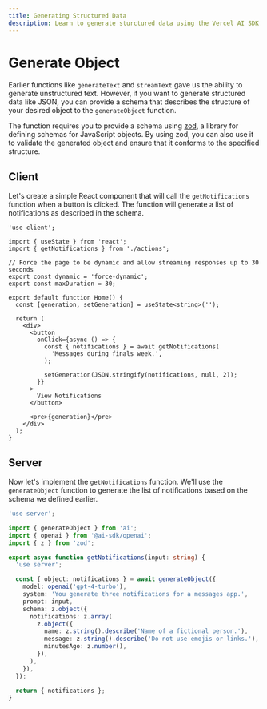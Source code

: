 ```yaml
---
title: Generating Structured Data
description: Learn to generate sturctured data using the Vercel AI SDK in your Next.js application
---
```


# Generate Object

Earlier functions like `generateText` and `streamText` gave us the ability to generate unstructured text. However, if you want to generate structured data like JSON, you can provide a schema that describes the structure of your desired object to the `generateObject` function.

The function requires you to provide a schema using [zod](https://zod.dev), a library for defining schemas for JavaScript objects. By using zod, you can also use it to validate the generated object and ensure that it conforms to the specified structure.

<Browser>
  <ObjectGeneration
    object={{
      notifications: [
        {
          name: 'Jamie Roberts',
          message: "Hey! How's the study grind going? Need a coffee boost?",
          minutesAgo: 15,
        },
        {
          name: 'Prof. Morgan',
          message:
            'Reminder: Your term paper is due promptly at 8 AM tomorrow. Please ensure it meets the submission guidelines outlined.',
          minutesAgo: 46,
        },
        {
          name: 'Alex Chen',
          message:
            "Dude, urgent! Borrow your notes for tomorrow's exam? I swear mine got eaten by my dog!",
          minutesAgo: 30,
        },
      ],
    }}
  />
</Browser>

## Client

Let's create a simple React component that will call the `getNotifications` function when a button is clicked. The function will generate a list of notifications as described in the schema.

```tsx filename='app/page.tsx'
'use client';

import { useState } from 'react';
import { getNotifications } from './actions';

// Force the page to be dynamic and allow streaming responses up to 30 seconds
export const dynamic = 'force-dynamic';
export const maxDuration = 30;

export default function Home() {
  const [generation, setGeneration] = useState<string>('');

  return (
    <div>
      <button
        onClick={async () => {
          const { notifications } = await getNotifications(
            'Messages during finals week.',
          );

          setGeneration(JSON.stringify(notifications, null, 2));
        }}
      >
        View Notifications
      </button>

      <pre>{generation}</pre>
    </div>
  );
}
```

## Server

Now let's implement the `getNotifications` function. We'll use the `generateObject` function to generate the list of notifications based on the schema we defined earlier.

```typescript filename='app/actions.ts'
'use server';

import { generateObject } from 'ai';
import { openai } from '@ai-sdk/openai';
import { z } from 'zod';

export async function getNotifications(input: string) {
  'use server';

  const { object: notifications } = await generateObject({
    model: openai('gpt-4-turbo'),
    system: 'You generate three notifications for a messages app.',
    prompt: input,
    schema: z.object({
      notifications: z.array(
        z.object({
          name: z.string().describe('Name of a fictional person.'),
          message: z.string().describe('Do not use emojis or links.'),
          minutesAgo: z.number(),
        }),
      ),
    }),
  });

  return { notifications };
}
```
